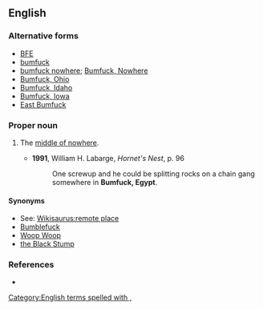 ==English==

===Alternative forms===
* [[BFE]]
* [[bumfuck]]
* [[bumfuck nowhere]]; [[Bumfuck, Nowhere]]
* [[Bumfuck, Ohio]]
* [[Bumfuck, Idaho]]
* [[Bumfuck, Iowa]]
* [[East Bumfuck]]


===Proper noun===
{{en-proper noun|head=[[bumfuck|Bumfuck]], [[Egypt]]}}

# {{context|vulgar|idiomatic|US|originally|military slang|lang=en}} The [[middle of nowhere]].
#* '''1991''', William H. Labarge, ''Hornet's Nest'', p. 96
#*: One screwup and he could be splitting rocks on a chain gang somewhere in '''Bumfuck, Egypt'''.

====Synonyms====
* See: [[Wikisaurus:remote place]]
* [[Bumblefuck]]
* [[Woop Woop]] {{qualifier|Australia}} 
* [[the Black Stump]] {{qualifier|Australia}} 
 
===References===
* {{reference-book |author=Elting, John R., Dan Cragg, Ernest Deal |year=1984 |title=A Dictionary of Soldier Talk |location=New York |publisher=Scribner |pages=p. 43}}

[[Category:English terms spelled with ,]]